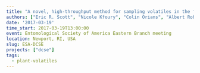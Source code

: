 ```yaml
---
title: "A novel, high-throughput method for sampling volatiles in the field"
authors: ["Eric R. Scott", "Nicole Kfoury", "Colin Orians", "Albert Robbat Jr."]
date: '2017-03-19'
time_start: 2017-03-19T13:00:00
event: Entomological Society of America Eastern Branch meeting
location: Newport, RI, USA
slug: ESA-DCSE
projects: ["dcse"]
tags:
  - plant-volatiles
---
```


